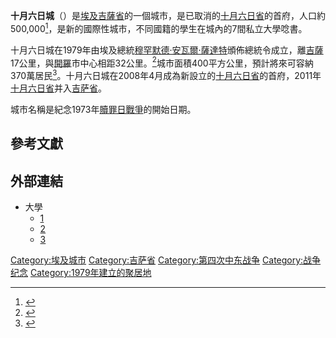 {{Infobox settlement
<!--See the Table at Infobox Settlement for all fields and descriptions of usage-->
<!-- Basic info  ---------------->
|name          = 十月六日城
|other_name             =
|native_name            = مدينة السادس من أكتوبر
|nickname               = 
|settlement_type        =
|motto                  =
<!-- images and maps  ----------->
|image_skyline          =
|imagesize              = 
|image_caption          = 
|image_flag             = 
|flag_size              =
|image_seal             = 
|seal_size              =
|image_shield           = 
|shield_size            =
|image_map              = 
|mapsize                =
|map_caption            = 
|pushpin_map            = Egypt
|pushpin_label_position =
|pushpin_mapsize        =300
|pushpin_map_caption    =
<!-- Location ------------------>
|subdivision_type       = 國家
|subdivision_name       = {{flag|Egypt}}
|subdivision_type1      = 省
|subdivision_name1      = [[吉萨省|吉萨省]]
|subdivision_type2      =
|subdivision_name2      = 
|subdivision_type3      =
|subdivision_name3      = 
|<!-- Politics ----------------->
|government_footnotes   =
|government_type        =
|leader_title           =
|leader_name            =
|leader_title1          =  <!-- for places with, say, both a mayor and a city manager -->
|leader_name1           =
|established_title      =  <!-- Settled -->
|established_date       = 
<!-- Area    --------------------->
|area_magnitude         = 
|unit_pref                =Imperial <!--Enter: Imperial, if Imperial (metric) is desired-->
|area_footnotes           =
|area_total_km2           = <!-- ALL fields dealing with a measurements are subject to automatic unit conversion-->
|area_land_km2            = <!--See table @ Template:Infobox Settlement for details on automatic unit conversion-->
<!-- Population   ----------------------->
|population_as_of               =
|population_footnotes           =
|population_note                =
|population_total               =500,000
|population_density_km2         =
|population_density_sq_mi       =
|population_metro               =
|population_density_metro_km2   =
|population_density_metro_sq_mi =
|population_blank1_title        =Ethnicities
|population_blank1              =
|population_density_blank1_km2 =   
|population_density_blank1_sq_mi =
<!-- General information  --------------->
|timezone               =埃及標準時間 
|utc_offset             =+2
|timezone_DST           =埃及標準時間
|utc_offset_DST         =+3 
|latd=29|latm=59|lats=|latNS=N
|longd=30|longm=58|longs=|longEW=E
|elevation_footnotes    =  <!--for references: use <ref> </ref> tags-->
|elevation_m            = 
|elevation_ft           =
<!-- Area/postal codes & others -------->
|postal_code_type       =  <!-- enter ZIP code, Postcode, Post code, Postal code... -->
|postal_code            =
|area_code              =
|blank_name             =
|blank_info             =
|blank1_name            =
|blank1_info            =
|website                = 
|footnotes              = 
}}

'''十月六日城'''（{{lang-ar|مدينة السادس من أكتوبر}}）是[[埃及|埃及]][[吉薩省|吉薩省]]的一個城市，是已取消的[[十月六日省|十月六日省]]的首府，人口約500,000<ref>{{cite web |url=http://www.emporis.com/en/wm/ci/?id=102891 |title=存档副本 |accessdate=2010-02-27 |deadurl=yes |archiveurl=https://web.archive.org/web/20121018230651/http://www.emporis.com/en/wm/ci/?id=102891 |archivedate=2012-10-18 }}</ref>，是新的國際性城市，不同國籍的學生在城內的7間私立大學唸書。

十月六日城在1979年由埃及總統[[穆罕默德·安瓦爾·薩達特|穆罕默德·安瓦爾·薩達特]]頒佈總統令成立，離[[吉薩|吉薩]]17公里，與[[開羅|開羅]]市中心相距32公里。<ref name="arrival">{{cite web |url=http://www.urban-comm.gov.eg/english/october.asp |title=City Arrival |publisher=New Urban Communities Authority |accessdate=2008-11-28 |deadurl=yes |archiveurl=https://web.archive.org/web/20090331025629/http://www.urban-comm.gov.eg/english/october.asp |archivedate=2009-03-31 }}</ref>城市面積400平方公里，預計將來可容納370萬居民<ref>{{cite web |url=http://www.urban-comm.gov.eg/english/october_uses.asp |title=Land Use |publisher=New Urban Communities Authority |accessdate=2008-11-28 |deadurl=yes |archiveurl=https://web.archive.org/web/20090831185345/http://www.urban-comm.gov.eg/english/october_uses.asp |archivedate=2009-08-31 }}</ref>。十月六日城在2008年4月成為新設立的[[十月六日省|十月六日省]]的首府，2011年[[十月六日省|十月六日省]]并入[[吉萨省|吉萨省]]。

城市名稱是紀念1973年[[贖罪日戰爭|贖罪日戰爭]]的開始日期。

== 參考文獻 ==
{{Reflist}}

== 外部連結 ==
*大學
** [http://www.o6u.edu.eg/]{{Wayback|url=http://www.o6u.edu.eg/ |date=20161229161209 }}
** [http://www.msa.eun.eg]{{Wayback|url=http://www.msa.eun.eg/ |date=20150202232755 }}
** [http://www.must.edu.eg]{{Wayback|url=http://www.must.edu.eg/ |date=20180918132545 }}

{{Coord|29.938126|N|30.91398|E|type:city_region:EG|display=title}}

{{Authority control}}
{{DEFAULTSORT: T}}
[[Category:埃及城市|Category:埃及城市]]
[[Category:吉萨省|Category:吉萨省]]
[[Category:第四次中东战争|Category:第四次中东战争]]
[[Category:战争纪念|Category:战争纪念]]
[[Category:1979年建立的聚居地|Category:1979年建立的聚居地]]